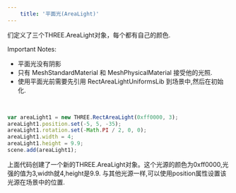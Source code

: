 ```yaml
---
    title: '平面光(AreaLight)'
---
```


们定义了三个THREE.AreaLight对象，每个都有自己的颜色.

Important Notes:

* 平面光没有阴影
* 只有 MeshStandardMaterial 和 MeshPhysicalMaterial 接受他的光照.
* 使用平面光前需要先引用 RectAreaLightUniformsLib 到场景中,然后在初始化.


<Scene/>

<br/>

```jsx title='chapter03/06-area-light.jsx'
var areaLight1 = new THREE.RectAreaLight(0xff0000, 3);
areaLight1.position.set(-5, 5, -35);
areaLight1.rotation.set(-Math.PI / 2, 0, 0);
areaLight1.width = 4;
areaLight1.height = 9.9;
scene.add(areaLight1);
```

上面代码创建了一个新的THREE.AreaLight对象。这个光源的颜色为0xff0000,光强的值为3,width就4,height是9.9.
与其他光源一样,可以使用position属性设置该光源在场景中的位置.
